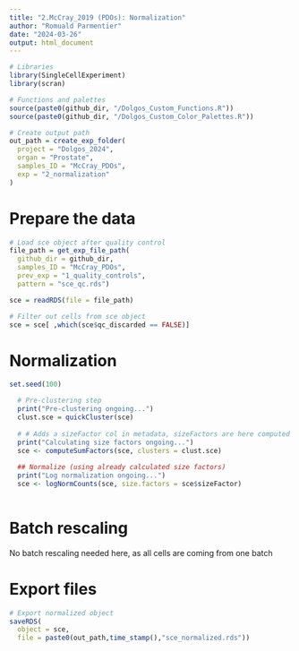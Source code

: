```yaml
---
title: "2.McCray_2019 (PDOs): Normalization"
author: "Romuald Parmentier"
date: "2024-03-26"
output: html_document
---
```


```r

# Libraries
library(SingleCellExperiment)
library(scran)

# Functions and palettes
source(paste0(github_dir, "/Dolgos_Custom_Functions.R"))
source(paste0(github_dir, "/Dolgos_Custom_Color_Palettes.R"))

# Create output path
out_path = create_exp_folder(
  project = "Dolgos_2024",
  organ = "Prostate",
  samples_ID = "McCray_PDOs",
  exp = "2_normalization"
)

```

# Prepare the data

```r

# Load sce object after quality control
file_path = get_exp_file_path(
  github_dir = github_dir,
  samples_ID = "McCray_PDOs",
  prev_exp = "1_quality_controls", 
  pattern = "sce_qc.rds")

sce = readRDS(file = file_path) 

```


```r

# Filter out cells from sce object
sce = sce[ ,which(sce$qc_discarded == FALSE)]

```

# Normalization 

```r

set.seed(100)

  # Pre-clustering step
  print("Pre-clustering ongoing...")
  clust.sce = quickCluster(sce)
  
  # # Adds a sizeFactor col in metadata, sizeFactors are here computed "cluster-wise"
  print("Calculating size factors ongoing...")
  sce <- computeSumFactors(sce, clusters = clust.sce)
  
  ## Normalize (using already calculated size factors)
  print("Log normalization ongoing...")
  sce <- logNormCounts(sce, size.factors = sce$sizeFactor) 
  

```

# Batch rescaling 

No batch rescaling needed here, as all cells are coming from one batch

# Export files 

```r

# Export normalized object
saveRDS(
  object = sce,
  file = paste0(out_path,time_stamp(),"sce_normalized.rds"))

```